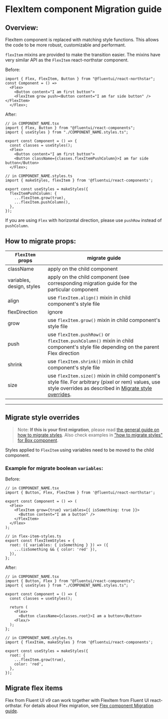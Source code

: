 
<Meta title="Concepts/Migration/from v0/Components/FlexItem Migration" />

# FlexItem component Migration guide

## Overview:

FlexItem component is replaced with matching style functions. This allows the code to be more robust, customizable and performant.

`flexItem` mixins are provided to make the transition easier. The mixins have very similar API as the `FlexItem` react-northstar component.

Before:

```tsx
import { Flex, FlexItem, Button } from "@fluentui/react-northstar";
const Component = () =>
  <Flex>
    <Button content="I am first button">
    <FlexItem grow push><Button content="I am far side button" /></FlexItem>
  </Flex>;
```

After:

```tsx
// in COMPONENT_NAME.tsx
import { Flex, Button } from "@fluentui/react-components";
import { useStyles } from "./COMPONENT_NAME.styles.ts";

export const Component = () => {
  const classes = useStyles();
  <Flex>
    <Button content="I am first button">
    <Button className={classes.flexItemPushColumn}>I am far side button</Button>
  </Flex>;
```

```tsx
// in COMPONENT_NAME.styles.ts
import { makeStyles, flexItem } from '@fluentui/react-components';

export const useStyles = makeStyles({
  flexItemPushColumn: {
    ...flexItem.grow(true),
    ...flexItem.pushColumn(),
  },
});
```

If you are using `Flex` with horizontal direction, please use `pushRow` instead of `pushColumn`.

## How to migrate props:

| `FlexItem` props          | migrate guide                                                                                                                                                                              |
| ------------------------- | ------------------------------------------------------------------------------------------------------------------------------------------------------------------------------------------ |
| className                 | apply on the child component                                                                                                                                                               |
| variables, design, styles | apply on the child component (see corresponding migration guide for the particular component                                                                                               |
| align                     | use `flexItem.align()` mixin in child component's style file                                                                                                                               |
| flexDirection             | ignore                                                                                                                                                                                     |
| grow                      | use `flexItem.grow()` mixin in child component's style file                                                                                                                                |
| push                      | use `flexItem.pushRow()` or `flexItem.pushColumn()` mixin in child component's style file depending on the parent Flex direction                                                           |
| shrink                    | use `flexItem.shrink()` mixin in child component's style file                                                                                                                              |
| size                      | use `flexItem.size()` mixin in child component's style file. For arbitrary (pixel or rem) values, use style overrides as described in [Migrate style overrides](#migrate-style-overrides). |

---

## Migrate style overrides

> Note: **If this is your first migration**, please read [the general guide on how to migrate styles](?path=/docs/concepts-migration-from-v0-custom-style-overrides--docs). Also check examples in ["how to migrate styles" for Box component](./migrate-Box.md#Migrate-style-overrides).

Styles applied to `FlexItem` using variables need to be moved to the child component.

### Example for migrate boolean `variables`:

Before:

```tsx
// in COMPONENT_NAME.tsx
import { Button, Flex, FlexItem } from '@fluentui/react-northstar';

export const Component = () => (
  <Flex>
    <FlexItem grow={true} variables={{ isSomething: true }}>
      <Button content="I am a button" />
    </FlexItem>
  </Flex>
);

// in flex-item-styles.ts
export const flexItemStyles = {
  root: ({ variables: { isSomething } }) => ({
    ...(isSomething && { color: 'red' }),
  }),
};
```

After:

```tsx
// in COMPONENT_NAME.tsx
import { Button, Flex } from "@fluentui/react-components";
import { useStyles } from "./COMPONENT_NAME.styles.ts";

export const Component = () => {
  const classes = useStyles();

  return (
    <Flex>
      <Button className={classes.root}>I am a button</Button>
    <Flex/>
  );
};
```

```tsx
// in COMPONENT_NAME.styles.ts
import { flexItem, makeStyles } from '@fluentui/react-components';

export const useStyles = makeStyles({
  root: {
    ...flexItem.grow(true),
    color: 'red',
  },
});
```

## Migrate flex items

Flex from Fluent UI v9 can work together with FlexItem from Fluent UI react-orthstar.
For details about Flex migration, see [Flex component Migration guide](./migrate-Flex.md).
